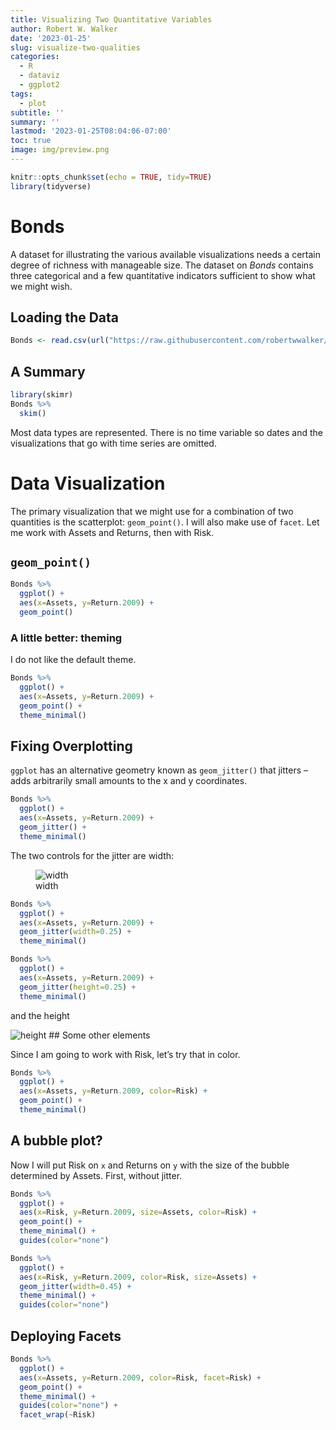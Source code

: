 ```yaml
---
title: Visualizing Two Quantitative Variables
author: Robert W. Walker
date: '2023-01-25'
slug: visualize-two-qualities
categories:
  - R
  - dataviz
  - ggplot2
tags:
  - plot
subtitle: ''
summary: ''
lastmod: '2023-01-25T08:04:06-07:00'
toc: true
image: img/preview.png
---
```



```r
knitr::opts_chunk$set(echo = TRUE, tidy=TRUE)
library(tidyverse)
```

# Bonds

A dataset for illustrating the various available visualizations needs a certain degree of richness with manageable size.  The dataset on *Bonds* contains three categorical and a few quantitative indicators sufficient to show what we might wish.

## Loading the Data

```r
Bonds <- read.csv(url("https://raw.githubusercontent.com/robertwwalker/DADMStuff/master/BondFunds.csv"))
```

## A Summary

```r
library(skimr)
Bonds %>% 
  skim()
```

Most data types are represented.  There is no time variable so dates and the visualizations that go with time series are omitted.

# Data Visualization

The primary visualization that we might use for a combination of two quantities is the scatterplot: `geom_point()`. I will also make use of `facet`.  Let me work with Assets and Returns, then with Risk.

## `geom_point()`

```r
Bonds %>%
  ggplot() +
  aes(x=Assets, y=Return.2009) +
  geom_point()
```

### A little better: theming

I do not like the default theme.

```r
Bonds %>%
  ggplot() +
  aes(x=Assets, y=Return.2009) +
  geom_point() +
  theme_minimal()
```

## Fixing Overplotting

`ggplot` has an alternative geometry known as `geom_jitter()` that jitters -- adds arbitrarily small amounts to the x and y coordinates.

```r
Bonds %>%
  ggplot() +
  aes(x=Assets, y=Return.2009) +
  geom_jitter() +
  theme_minimal()
```

The two controls for the jitter are width:

![width](./img/Screenshot 2023-01-25 at 9.11.14 AM.png)

```r
Bonds %>%
  ggplot() +
  aes(x=Assets, y=Return.2009) +
  geom_jitter(width=0.25) +
  theme_minimal()
```

```r
Bonds %>%
  ggplot() +
  aes(x=Assets, y=Return.2009) +
  geom_jitter(height=0.25) +
  theme_minimal()
```


and the height

![height](./img/Screenshot 2023-01-25 at 9.11.25 AM.png)
## Some other elements

Since I am going to work with Risk, let's try that in color.

```r
Bonds %>%
  ggplot() +
  aes(x=Assets, y=Return.2009, color=Risk) +
  geom_point() +
  theme_minimal()
```

## A bubble plot?

Now I will put Risk on `x` and Returns on `y` with the size of the bubble determined by Assets.  First, without jitter.

```r
Bonds %>%
  ggplot() +
  aes(x=Risk, y=Return.2009, size=Assets, color=Risk) +
  geom_point() +
  theme_minimal() +
  guides(color="none")
```



```r
Bonds %>%
  ggplot() +
  aes(x=Risk, y=Return.2009, color=Risk, size=Assets) +
  geom_jitter(width=0.45) +
  theme_minimal() +
  guides(color="none")
```

## Deploying Facets

```r
Bonds %>%
  ggplot() +
  aes(x=Assets, y=Return.2009, color=Risk, facet=Risk) +
  geom_point() +
  theme_minimal() +
  guides(color="none") +
  facet_wrap(~Risk)
```

